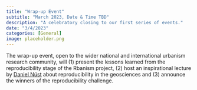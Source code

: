 ```yaml
---
title: "Wrap-up Event"
subtitle: "March 2023, Date & Time TBD"
description: "A celebratory closing to our first series of events."
date: "3/4/2023"
categories: [General]
image: placeholder.png
---
```


The wrap-up event, open to the wider national and international urbanism research community, will (1) present the lessons learned from the reproducibility stage of the Rbanism project, (2) host an inspirational lecture by [Daniel Nüst](https://nuest.staff.ifgi.de/) about reproducibility in the geosciences and (3) announce the winners of the reproducibility challenge.
